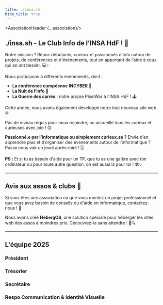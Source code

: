 ```yaml
---
title: ./insa.sh
hide_title: true
---
```






<AssociationHeader {...association}/>

## ./insa.sh - Le Club Info de l’INSA HdF ! 🎉

Notre mission ? Réunir débutants, curieux et passionnés d’info autour de projets, de conférences et d'événements, tout en apportant de l’aide à ceux qui en ont besoin. 💻✨

Nous participons à différents événements, dont :
- **La conférence européenne INCYBER** 🔐
- **La Nuit de l’info** 🌙
- **La Guerre des carrés** : notre propre PixelWar à l’INSA HdF ! 🕹️

Cette année, nous avons également développé notre tout nouveau site web. 🌐

Pas de niveau requis pour nous rejoindre, on accueille tous les curieux et curieuses avec joie ! 😊

**Passionné.e par l’informatique ou simplement curieux.se ?** Envie d’en apprendre plus et d’organiser des événements autour de l’informatique ? Passe nous voir un jeudi après-midi ! 🗓️

**PS :** Et si tu as besoin d'aide pour un TP, que tu as une galère avec ton ordinateur ou pour toute autre question, on est aussi là pour toi ! 🛠️💡

---
## Avis aux assos & clubs 📣

Si vous êtes une association ou que vous montez un projet professionnel et que vous avez besoin de conseils ou d'aide en informatique, contactez-nous ! 📧

Nous avons créé **HebergOS**, une solution spéciale pour héberger les sites web des assos à moindres prix. Découvrez-la sans attendre ! 💼🔍


---

## L'équipe 2025

### Président

<BetterContactCard first_name="Baptiste" last_name="Saltel" role="Président" github="https://github.com/SHAfoin/" linkedin="https://www.linkedin.com/in/baptiste-saltel/" photo_link="/assos-clubs/clubinfoinsahdf/pp_bureau/prez.png" />


### Trésorier

<BetterContactCard first_name="Maxime" last_name="Lemaître" role="Trésorier" instagram="https://instagram.com/maxlem24/" linkedin="https://www.linkedin.com/in/lemaitre-maxime/"  github="https://github.com/maxlem24" photo_link="/assos-clubs/clubinfoinsahdf/pp_bureau/treso.png"/>


### Secrétaire

<BetterContactCard first_name="Clément" photo_link="/assos-clubs/clubinfoinsahdf/pp_bureau/secretaire.png" last_name="Ogé" role="Secrétaire" linkedin="https://www.linkedin.com/in/coge" github="https://github.com/ecateln" siteperso="https://tenclea.dev/"/>


### Respo Communication & Identité Visuelle

<BetterContactCard first_name="Louison" last_name="Bednarowicz" role="Respo Comm & Identité visuelle"   linkedin="https://www.linkedin.com/in/louisonbednarowicz"  siteperso="https://webdev.knowitbetter.fr"  instagram="https://www.instagram.com/louison_bdz/"  github="https://github.com/BillyTheSecond/" photo_link="/assos-clubs/clubinfoinsahdf/pp_bureau/respocomm.png"/>